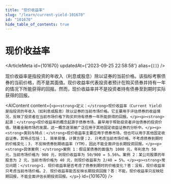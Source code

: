 ```yaml
---
title: "现价收益率"
slug: "/learn/current-yield-101670"
id: "101670"
hide_table_of_contents: true
---
```



# 现价收益率

<ArticleMeta id={101670} updatedAt={'2023-09-25 22:58:58'} alias={`[]`} />
<div className='border-solid border-b border-t-0 my-4 border-[var(--ifm-color-gray-300)]' />

现价收益率是指投资的年收入（利息或股息）除以证券的当前价格。该指标考察债券的当前价格，而不是其面值。现价收益率代表投资者预计在购买债券并持有一年的情况下所能获得的回报。然而，现价收益率并不是投资者持有债券至到期时实际获得的回报。

<AIContent content={`<p><strong>定义：</strong>现价收益率（Current Yield）是指投资的年收入（如利息或股息）除以证券的当前市场价格。它主要用于评估债券的收益情况，反映了投资者在当前市场价格下购买并持有债券一年所能获得的回报。</p><p><strong>起源：</strong>现价收益率的概念起源于债券市场，最早用于帮助投资者评估债券的投资价值。随着金融市场的发展，这一概念逐渐被广泛应用于其他固定收益证券的分析中。</p><p><strong>类别与特点：</strong>现价收益率主要应用于债券市场，但也可以用于其他固定收益证券。其特点包括：1. 简单易懂，计算方便；2. 只考虑当前市场价格，不考虑债券到期时的价格变化；3. 不反映债券到期收益率（YTM），因此不能全面评估长期投资回报。</p><p><strong>具体案例：</strong>案例 1：假设某债券的面值为 1000 元，年利息为 50 元，当前市场价格为 900 元，则现价收益率为 50/900 = 5.56%。案例 2：某公司股票的年股息为 2 元，当前市场价格为 40 元，则现价收益率为 2/40 = 5%。</p><p><strong>常见问题：</strong>1. 现价收益率是否考虑了债券到期时的价格变化？答：没有，现价收益率只考虑当前市场价格。2. 现价收益率能否反映长期投资回报？答：不能，现价收益率只反映短期回报，不能全面评估长期投资回报。</p>`} id={101670} />
